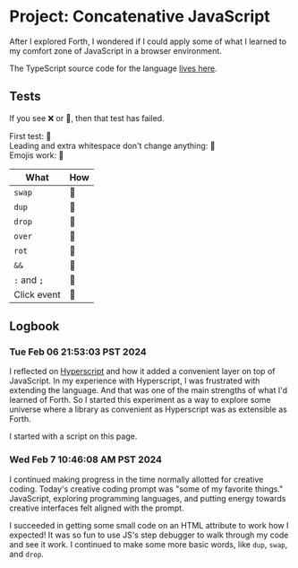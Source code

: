 <script src="./project-concatenative-javascript.js" type="module"></script>

# Project: Concatenative JavaScript

After I explored Forth, I wondered if I could apply some of what I learned to my comfort zone of JavaScript in a browser environment. 

The TypeScript source code for the language [lives here](https://github.com/reedspool/reeds-website/blob/main/src/project-concatenative-javascript.tsx).

## Tests

If you see ❌ or 🚧, then that test has failed.

<div>First test: <span c="' Success' me >text">🚧</span></div>

<div>Leading and extra whitespace don't change anything: <span c="    ' Success'    me    >text   ">🚧</span></div>

<div>Emojis work: <span c="' ✅' me >text">🚧</span></div>

| What        | How                                                                             |
|-------------|---------------------------------------------------------------------------------|
| `swap`      | <span c="' ✅' ' ❌' swap me >text">🚧</span>                                   |
| `dup`       | <span c="' ✅' dup me >text me >text">🚧</span>                                 |
| `drop`      | <span c="' ✅' ' ❌' drop me >text">🚧</span>                                   |
| `over`      | <span c="' ✅' ' ❌' over me >text">🚧</span>                                   |
| `rot`       | <span c="' ✅' ' ❌' ' ❌' rot me >text">🚧</span>                              |
| `&&`        | <span c="true ' ✅' && me >text">🚧</span>                                      |
| `:` and `;` | <span c=": test ' ✅' ; test me >text">🚧</span>                                |
| Click event | <span c="[ ' ✅' event target> >text ] ' click' me .addEventListener">🚧</span> |

## Logbook

### Tue Feb 06 21:53:03 PST 2024

I reflected on [Hyperscript](https://hyperscript.org) and how it added a convenient layer on top of JavaScript. In my experience with Hyperscript, I was frustrated with extending the language. And that was one of the main strengths of what I'd learned of Forth. So I started this experiment as a way to explore some universe where a library as convenient as Hyperscript was as extensible as Forth.

I started with a script on this page.

### Wed Feb  7 10:46:08 AM PST 2024

I continued making progress in the time normally allotted for creative coding. Today's creative coding prompt was "some of my favorite things." JavaScript, exploring programming languages, and putting energy towards creative interfaces felt aligned with the prompt.

I succeeded in getting some small code on an HTML attribute to work how I expected! It was so fun to use JS's step debugger to walk through my code and see it work. I continued to make some more basic words, like `dup`, `swap`, and `drop`.
